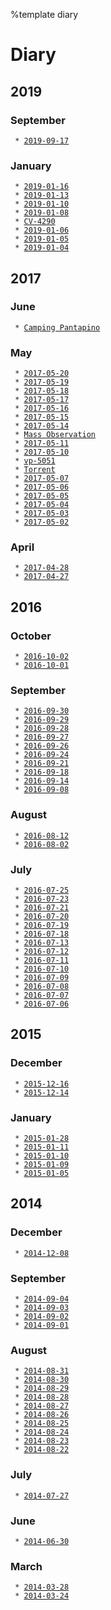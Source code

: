 %template diary
= Diary =

== 2019 ==

=== September ===
  * [[2019-09-17]]

=== January ===
  * [[2019-01-16]]
  * [[2019-01-13]]
  * [[2019-01-10]]
  * [[2019-01-08]]
  * [[2019-01-07|CV-4290]]
  * [[2019-01-06]]
  * [[2019-01-05]]
  * [[2019-01-04]]

== 2017 ==

=== June ===
  * [[2017-06-04|Camping Pantapino]]

=== May ===
  * [[2017-05-20]]
  * [[2017-05-19]]
  * [[2017-05-18]]
  * [[2017-05-17]]
  * [[2017-05-16]]
  * [[2017-05-15]]
  * [[2017-05-14]]
  * [[2017-05-12|Mass Observation]]
  * [[2017-05-11]]
  * [[2017-05-10]]
  * [[2017-05-09|vp-5051]]
  * [[2017-05-08|Torrent]]
  * [[2017-05-07]]
  * [[2017-05-06]]
  * [[2017-05-05]]
  * [[2017-05-04]]
  * [[2017-05-03]]
  * [[2017-05-02]]

=== April ===
  * [[2017-04-28]]
  * [[2017-04-27]]

== 2016 ==

=== October ===
  * [[2016-10-02]]
  * [[2016-10-01]]

=== September ===
  * [[2016-09-30]]
  * [[2016-09-29]]
  * [[2016-09-28]]
  * [[2016-09-27]]
  * [[2016-09-26]]
  * [[2016-09-24]]
  * [[2016-09-21]]
  * [[2016-09-18]]
  * [[2016-09-14]]
  * [[2016-09-08]]

=== August ===
  * [[2016-08-12]]
  * [[2016-08-02]]

=== July ===
  * [[2016-07-25]]
  * [[2016-07-23]]
  * [[2016-07-21]]
  * [[2016-07-20]]
  * [[2016-07-19]]
  * [[2016-07-18]]
  * [[2016-07-13]]
  * [[2016-07-12]]
  * [[2016-07-11]]
  * [[2016-07-10]]
  * [[2016-07-09]]
  * [[2016-07-08]]
  * [[2016-07-07]]
  * [[2016-07-06]]

== 2015 ==

=== December ===
  * [[2015-12-16]]
  * [[2015-12-14]]

=== January ===
  * [[2015-01-28]]
  * [[2015-01-11]]
  * [[2015-01-10]]
  * [[2015-01-09]]
  * [[2015-01-05]]

== 2014 ==

=== December ===
  * [[2014-12-08]]

=== September ===
  * [[2014-09-04]]
  * [[2014-09-03]]
  * [[2014-09-02]]
  * [[2014-09-01]]

=== August ===
  * [[2014-08-31]]
  * [[2014-08-30]]
  * [[2014-08-29]]
  * [[2014-08-28]]
  * [[2014-08-27]]
  * [[2014-08-26]]
  * [[2014-08-25]]
  * [[2014-08-24]]
  * [[2014-08-23]]
  * [[2014-08-22]]

=== July ===
  * [[2014-07-27]]

=== June ===
  * [[2014-06-30]]

=== March ===
  * [[2014-03-28]]
  * [[2014-03-24]]
